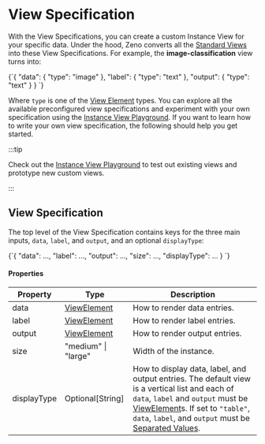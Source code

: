 
# View Specification

With the View Specifications, you can create a custom Instance View for your specific data.
Under the hood, Zeno converts all the [Standard Views](/docs/views/existing) into these View Specifications.
For example, the **image-classification** view turns into:

<CodeBlock language="json">
  {`{
  "data": {
    "type": "image"
  },
  "label": {
    "type": "text"
  },
  "output": {
    "type": "text"
  }
}
`}
</CodeBlock>

Where `type` is one of the [View Element](/docs/views/spec/other) types. You can explore all the available preconfigured view specifications and experiment with your own specification using the [Instance View Playground](https://hub.zenoml.com/playground).
If you want to learn how to write your own view specification, the following should help you get started.

:::tip

Check out the [Instance View Playground](https://hub.zenoml.com/playground) to test out existing views and prototype new custom views.

:::

## View Specification

The top level of the View Specification contains keys for the three main inputs, `data`, `label`, and `output`, and an optional `displayType`:

<CodeBlock language="json" title="View Specification">
  {`{
  "data": ...,
  "label": ...,
  "output": ...,
  "size": ...,
  "displayType": ...
}
`}
</CodeBlock>

#### Properties

| Property    | Type                                  | Description                                                                                                                                                                                                                                                                                          |
| ----------- | ------------------------------------- | ---------------------------------------------------------------------------------------------------------------------------------------------------------------------------------------------------------------------------------------------------------------------------------------------------- |
| data        | [ViewElement](/docs/views/spec/other) | How to render data entries.                                                                                                                                                                                                                                                                          |
| label       | [ViewElement](/docs/views/spec/other) | How to render label entries.                                                                                                                                                                                                                                                                         |
| output      | [ViewElement](/docs/views/spec/other) | How to render output entries.                                                                                                                                                                                                                                                                        |
| size        | "medium" \| "large"                   | Width of the instance.                                                                                                                                                                                                                                                                               |
| displayType | Optional[String]                      | How to display data, label, and output entries. The default view is a vertical list and each of `data`, `label` and `output` must be [ViewElement](/docs/views/spec/other)s. If set to `"table"`, `data`, `label`, and `output` must be [Separated Values](/docs/views/spec/other#separated-values). |
